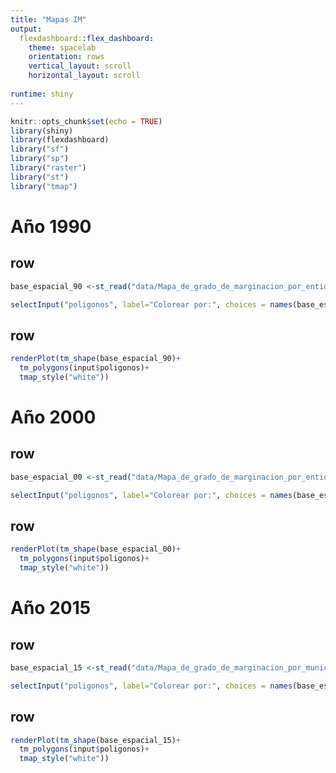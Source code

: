 ```yaml
---
title: "Mapas IM"
output: 
  flexdashboard::flex_dashboard:
    theme: spacelab
    orientation: rows
    vertical_layout: scroll
    horizontal_layout: scroll
    
runtime: shiny
---
```



```r
knitr::opts_chunk$set(echo = TRUE)
library(shiny)
library(flexdashboard)
library("sf")
library("sp")
library("raster")
library("st")
library("tmap")
```


# Año 1990

row{data-height=65}
-----------------------


```r
base_espacial_90 <-st_read("data/Mapa_de_grado_de_marginacion_por_entidad_federativa_1990/IMEF_1990/IMEF_1990.shp")
```


```r
selectInput("poligonos", label="Colorear por:", choices = names(base_espacial_90))

```


row {height=1000}
-------------------------------------------------------------------------------------------

```r
renderPlot(tm_shape(base_espacial_90)+
  tm_polygons(input$poligonos)+
  tmap_style("white"))
```



# Año 2000

row{data-height=65}
-----------------------


```r
base_espacial_00 <-st_read("data/Mapa_de_grado_de_marginacion_por_entidad_federativa_2000/IMEF_2000/IMEF_2000.shp")
```


```r
selectInput("poligonos", label="Colorear por:", choices = names(base_espacial_00))

```


row {height=1000}
-------------------------------------------------------------------------------------------

```r
renderPlot(tm_shape(base_espacial_00)+
  tm_polygons(input$poligonos)+
  tmap_style("white"))
```




# Año 2015


row{data-height=65}
-----------------------


```r
base_espacial_15 <-st_read("data/Mapa_de_grado_de_marginacion_por_municipio_2015/IMM_2015/IMM_2015.shp")
```


```r
selectInput("poligonos", label="Colorear por:", choices = names(base_espacial_15))

```


row {height=1000}
-------------------------------------------------------------------------------------------

```r
renderPlot(tm_shape(base_espacial_15)+
  tm_polygons(input$poligonos)+
  tmap_style("white"))
```
